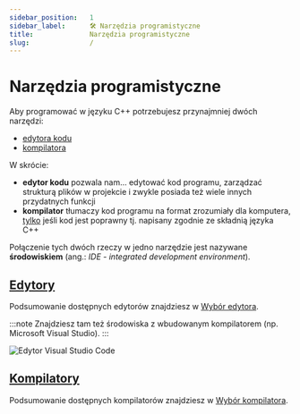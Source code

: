 ```yaml
---
sidebar_position:	1
sidebar_label:		🛠 Narzędzia programistyczne
title:				Narzędzia programistyczne
slug:				/
---
```


# Narzędzia programistyczne

Aby programować w języku C++ potrzebujesz przynajmniej dwóch narzędzi:

- [edytora kodu](editors)
- [kompilatora](compilers)

W skrócie:

- **edytor kodu** pozwala nam... edytować kod programu, zarządzać strukturą plików w projekcie
i zwykle posiada też wiele innych przydatnych funkcji
- **kompilator** tłumaczy kod programu na format zrozumiały dla komputera, <u>tylko</u> jeśli kod jest poprawny
tj. napisany zgodnie ze składnią języka C++

Połączenie tych dwóch rzeczy w jedno narzędzie jest nazywane **środowiskiem** (ang.: *IDE - integrated development environment*).

## [Edytory](./editors)

Podsumowanie dostępnych edytorów znajdziesz w [Wybór edytora](./editors).

:::note
Znajdziesz tam też środowiska z wbudowanym kompilatorem (np. Microsoft Visual Studio).
:::

<Image center src="/img/tutorials/tools/vscode.png" alt="Edytor Visual Studio Code" />

## [Kompilatory](./compilers)

Podsumowanie dostępnych kompilatorów znajdziesz w [Wybór kompilatora](./compilers).